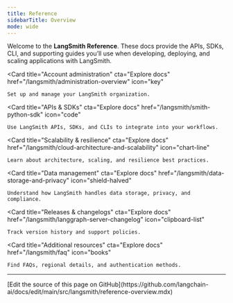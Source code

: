 ```yaml
---
title: Reference
sidebarTitle: Overview
mode: wide
---
```


Welcome to the **LangSmith Reference**. These docs provide the APIs, SDKs, CLI, and supporting guides you’ll use when developing, deploying, and scaling applications with LangSmith.

<Columns cols={3}>

  <Card
    title="Account administration"
    cta="Explore docs"
    href="/langsmith/administration-overview"
    icon="key"
  >
    Set up and manage your LangSmith organization.
  </Card>

  <Card
    title="APIs & SDKs"
    cta="Explore docs"
    href="/langsmith/smith-python-sdk"
    icon="code"
  >
    Use LangSmith APIs, SDKs, and CLIs to integrate into your workflows.
  </Card>

  <Card
    title="Scalability & resilience"
    cta="Explore docs"
    href="/langsmith/cloud-architecture-and-scalability"
    icon="chart-line"
  >
    Learn about architecture, scaling, and resilience best practices.
  </Card>

  <Card
    title="Data management"
    cta="Explore docs"
    href="/langsmith/data-storage-and-privacy"
    icon="shield-halved"
  >
    Understand how LangSmith handles data storage, privacy, and compliance.
  </Card>

  <Card
    title="Releases & changelogs"
    cta="Explore docs"
    href="/langsmith/langgraph-server-changelog"
    icon="clipboard-list"
  >
    Track version history and support policies.
  </Card>

  <Card
    title="Additional resources"
    cta="Explore docs"
    href="/langsmith/faq"
    icon="books"
  >
    Find FAQs, regional details, and authentication methods.
  </Card>

</Columns>

---

<Callout icon="pen-to-square" iconType="regular">
  [Edit the source of this page on GitHub](https://github.com/langchain-ai/docs/edit/main/src/langsmith/reference-overview.mdx)
</Callout>
